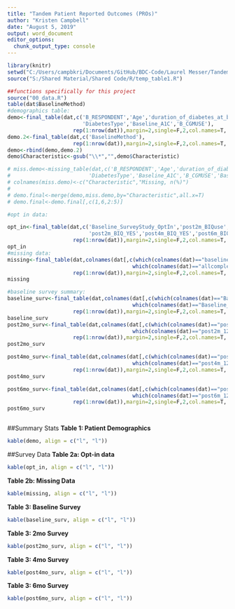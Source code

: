 ```yaml
---
title: "Tandem Patient Reported Outcomes (PROs)"
author: "Kristen Campbell"
date: "August 5, 2019"
output: word_document
editor_options: 
  chunk_output_type: console
---
```


```r
library(knitr)
setwd("C:/Users/campbkri/Documents/GitHub/BDC-Code/Laurel Messer/Tandem/Code")
source("S:/Shared Material/Shared Code/R/temp_table1.R")

##functions specifically for this project
source("00_data.R")
table(dat$BaselineMethod)
#demographics table:
demo<-final_table(dat,c('B_RESPONDENT','Age','duration_of_diabetes_at_baseline_years',
                        'DiabetesType','Baseline_A1C','B_CGMUSE'),
                     rep(1:nrow(dat)),margin=2,single=F,2,col.names=T, summary.stat='mean')
demo.2<-final_table(dat,c('BaselineMethod'),
                     rep(1:nrow(dat)),margin=2,single=F,2,col.names=T, summary.stat='mean')
demo<-rbind(demo,demo.2)
demo$Characteristic<-gsub("\\*","",demo$Characteristic)

# miss.demo<-missing_table(dat,c('B_RESPONDENT','Age','duration_of_diabetes_at_baseline_years',
#                         'DiabetesType','Baseline_A1C','B_CGMUSE','BaselineMethod'),group=rep(1,nrow(dat)),col.names=T)[,c(1,3)]
# colnames(miss.demo)<-c("Characteristic","Missing, n(%)")
# 
# demo.final<-merge(demo,miss.demo,by="Characteristic",all.x=T)
# demo.final<-demo.final[,c(1,6,2:5)]

#opt in data:

opt_in<-final_table(dat,c('Baseline_SurveyStudy_OptIn','post2m_BIQuse','post4m_BIQuse','post6m_BIQuse',
                          'post2m_BIQ_YES','post4m_BIQ_YES','post6m_BIQ_YES'),
                     rep(1:nrow(dat)),margin=2,single=F,2,col.names=T, summary.stat='median')
opt_in
#missing data:
missing<-final_table(dat,colnames(dat[,c(which(colnames(dat)=="baseline_num_complete"):
                                        which(colnames(dat)=="allcomplete"))]),
                     rep(1:nrow(dat)),margin=2,single=F,2,col.names=T, summary.stat='median')
missing

#baseline survey summary:
baseline_surv<-final_table(dat,colnames(dat[,c(which(colnames(dat)=="Baseline_1"):
                                        which(colnames(dat)=="Baseline_12"))]),
                     rep(1:nrow(dat)),margin=2,single=F,2,col.names=T, summary.stat='median')
baseline_surv
post2mo_surv<-final_table(dat,colnames(dat[,c(which(colnames(dat)=="post2m_1"):
                                        which(colnames(dat)=="post2m_12"))]),
                     rep(1:nrow(dat)),margin=2,single=F,2,col.names=T, summary.stat='median')
post2mo_surv

post4mo_surv<-final_table(dat,colnames(dat[,c(which(colnames(dat)=="post4m_1"):
                                        which(colnames(dat)=="post4m_12"))]),
                     rep(1:nrow(dat)),margin=2,single=F,2,col.names=T, summary.stat='median')
post4mo_surv

post6mo_surv<-final_table(dat,colnames(dat[,c(which(colnames(dat)=="post6m_1"):
                                        which(colnames(dat)=="post6m_12"))]),
                     rep(1:nrow(dat)),margin=2,single=F,2,col.names=T, summary.stat='median')
post6mo_surv



```


##Summary Stats
**Table 1: Patient Demographics**
```r
kable(demo, align = c("l", "l"))
```

##Survey Data
**Table 2a: Opt-in data**
```r
kable(opt_in, align = c("l", "l"))
```
**Table 2b: Missing Data**
```r
kable(missing, align = c("l", "l"))
```

**Table 3: Baseline Survey**
```r
kable(baseline_surv, align = c("l", "l"))
```

**Table 3: 2mo Survey**
```r
kable(post2mo_surv, align = c("l", "l"))
```

**Table 3: 4mo Survey**
```r
kable(post4mo_surv, align = c("l", "l"))
```

**Table 3: 6mo Survey**
```r
kable(post6mo_surv, align = c("l", "l"))
```
